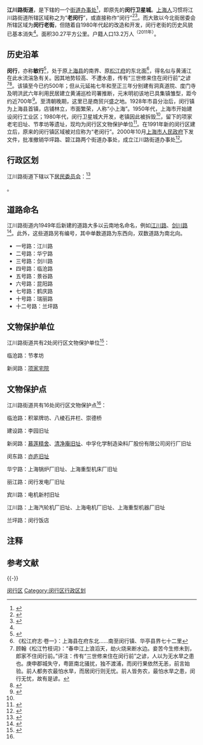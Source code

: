 {{redirect2|敏行|关于自1991年开始继承原上海县的行政区|闵行区}}
{{中国乡级行政区
|行政区全称 = 江川路街道
|景观照片文件名 = Xiangjiazhaiyuan.JPG
|景观照片描述 = [[项家宅院|项家宅院]]
|汉语拼音 = 
|其他语言 = 
|其他语言名称 = 
|旧称 = 
|地名出处 = 
|位置图文件名 = 
|位置图描述 = 
|自定义图片 = 
|建置时间 = 2000年10月
|领导职位 = 办事处主任
|领导名称 = （空缺）
|政府驻地 = 鹤庆路258号
|毗邻 = [[闵行区|闵行区]][[马桥镇_(上海市)|马桥镇]]、[[颛桥镇|颛桥镇]]、[[吴泾镇|吴泾镇]]、[[奉贤区|奉贤区]][[庄行镇|庄行镇]]、[[南桥镇_(奉贤区)|南桥镇]]
|总面积 = 30.27平方公里
|总人口 = 
|户籍人口 = 13.2万人
|户籍人口年份 = 2011年
|常住人口 = 18.6万人
|常住人口年份 = 2011年
|人口密度 =
|GDP = 
|邮政编码 = 200240
|电话区号 = 21
|官方网站 = http://jcjd.shmh.gov.cn/ 
|网站名称 = 江川社区
|31/01/12/001/000
}}

'''江川路街道'''，是{{PRC admin/fullname|31/01/12/001/000|3}}下辖的一个[[街道办事处|街道办事处]]<ref>{{PRC admin/ref sgc|{{PRC admin/parent|31/01/12/001/000}}}}</ref>，即原先的'''闵行卫星城'''。[[上海人|上海人]]习惯将江川路街道所辖区域称之为“'''老闵行'''”，或直接称作“闵行”{{NoteTag|例如[[上海公交徐闵线|上海公交徐闵线]]，称其南端终点站在“闵行”。}}<ref>{{cite web |title=《老闵行》 |url=http://c.wanfangdata.com.cn/LocalChronicle-fz201206882.aspx |website=[[万方数据|万方数据]] |access-date=2014-02-24 |archive-date=2017-09-03 |archive-url=https://web.archive.org/web/20170903170750/http://c.wanfangdata.com.cn/LocalChronicle-fz201206882.aspx |dead-url=no }}</ref><ref name="人文历史">{{Cite web |url=http://jcjd.shmh.gov.cn/ContPageDetail.aspx?objid=d5bb12f1-d555-45f4-91c1-6ed924565318 |title=上海市闵行区江川路街道网站>社区概况>人文历史 |access-date=2015-07-03 |archive-url=https://web.archive.org/web/20150704120936/http://jcjd.shmh.gov.cn/ContPageDetail.aspx?objid=d5bb12f1-d555-45f4-91c1-6ed924565318 |archive-date=2015-07-04 |dead-url=yes }}</ref>。而大致以今北街居委会所辖区域为'''闵行老街'''，但随着自1980年代起的改造和开发，闵行老街的历史风貌已基本消失<ref name="人文历史"/>。面积30.27平方公里。户籍人口13.2万人<sup>（2011年）</sup>。

== 历史沿革 ==
'''闵行'''，亦称'''敏行'''<ref>{{cite book|author1=郭经|author2=唐锦|title=弘治《上海县志》|chapter=卷2《镇市》|quote=敏行市在十六保|publisher=上海市通志馆|year=1937|page=(影印明弘治本)23}}</ref>，处于原[[上海县|上海县]]的南界、原[[松江府|松江府]]的东北面<ref>《松江府志·卷一》：上海县在府东北……南至闵行镇、华亭县界七十二里</ref>，得名似与黄浦江在此水流湍急有关。因其地势较高、不遭水患，传有“三世修来住在闵行前”之谚<ref>顾翰《松江竹枝词》：“春申江上浪滔天，劫火烧来断水边。妾苦今生修未到，郎家不住闵行前。”评注：传有“三世修来住在闵行前”之谚，人以为无水旱之患也。庚申郡城失守，粤匪南北骚扰，独不渡浦，而闵行果依然无恙，前言始验。前人都务农最怕水旱，而居闵行则无忧。前人皆务农，最怕水旱之患，闵行无忧，故有是谚。</ref><ref name="rwls">{{cite web|url=http://jcjd.shmh.gov.cn/sites/mhjc/dyn/ViewCon_pg.ashx?ctgId=457b3730-e559-4f00-818b-07a487b88c50&infId=e3fc2f08-0a18-4ce9-86a7-8e4d2291c5d0&leftBarId=7932bcb3-3e89-45c6-ac65-6ae7e3ee9428|title=人文历史|website=上海市闵行区江川路街道办事处|archiveurl=https://web.archive.org/web/20171006131855/http://jcjd.shmh.gov.cn/sites/mhjc/dyn/ViewCon_pg.ashx?ctgId=457b3730-e559-4f00-818b-07a487b88c50&infId=e3fc2f08-0a18-4ce9-86a7-8e4d2291c5d0&leftBarId=7932bcb3-3e89-45c6-ac65-6ae7e3ee9428|archivedate=2017-10-06|access-date=2018-04-20|dead-url=yes}}</ref>。该镇至今已约500年；但从元延祐七年和至正三年分别建有洞真道院、度门寺及明洪武六年利用民居建立黄浦巡检司署推断，元末明初该地已具集镇雏型，距今约近700年<ref>{{cite book|author=上海市闵行区人民政府|title=上海市闵行区地名志|chapter=行政区域|publisher=中国大百科全书出版社上海分社|year=1991|page=23}}</ref>。至清朝晚期，这里已是商贸兴盛之地。1928年市县分治后，闵行镇为上海县首镇，店铺林立，市面繁荣，人称“小上海”。1950年代，上海市开始建设闵行工业区；1980年代，闵行卫星城大开发，老镇因此被拆毁<ref name="rwls" />，留下的项家老宅旧址、节孝坊等遗址，现均为闵行区文物保护单位<ref>{{cite web |language =  |publisher = 上海市文化广播影视管理局 |title = 闵行区县级文物保护单位、登记不可移动文物 |url = http://wgj.sh.gov.cn/wgj/node1257/node1264/u1a75614.html |author = 市文广影视局 |date = 2011-10-28 |archivedate = 2012-05-12 |archiveurl = https://web.archive.org/web/20120512173402/http://wgj.sh.gov.cn/wgj/node1257/node1264/u1a75614.html |access-date = 2018-04-20 |dead-url = yes }}</ref>。在1991年新的闵行区建立后，原来的闵行镇区域被对应称为“老闵行”。2000年10月[[上海市人民政府|上海市人民政府]]下发文件，批准撤销华坪路、碧江路两个街道办事处，成立江川路街道办事处<ref name="mhb-kd">{{cite web|title=时间的刻度 历史的脚步|url=http://mhb.shmh.gov.cn/content/2012-09/07/content_8624.htm|website=闵行报|publisher=闵行报社|archiveurl=https://web.archive.org/web/20171014042425/http://mhb.shmh.gov.cn/content/2012-09/07/content_8624.htm|archivedate=2017-10-14|date=2017-10-14|deadurl=yes|access-date=2017-10-14}}</ref>。

== 行政区划 ==
江川路街道下辖以下[[居民委员会|居民委员会]]：<ref>{{PRC admin/ref sgc|31/01/12/001/000}}</ref>

{{PRC admin/children|31/01/12/001/000}}。

== 道路命名 ==

江川路街道内1949年后新建的道路大多以云南地名命名，例如[[江川路|江川路]]、[[剑川路|剑川路]]<ref>{{cite web |author1=闵行报社 |title=隐藏在闵行大街小巷的“秘密”，是该让你们知道了 |url=https://www.jfdaily.com/news/detail?id=38512 |accessdate=2019-03-08 |archive-date=2019-06-03 |archive-url=https://web.archive.org/web/20190603062303/https://www.jfdaily.com/news/detail?id=38512 |dead-url=no }}</ref>。此外，这些道路另有编号，其中单数道路为东西向，双数道路为南北向。

* 一号路：江川路
* 二号路：华宁路
* 三号路：剑川路
* 四号路：临沧路
* 五号路：景谷路
* 六号路：昆阳路
* 七号路：鹤庆路
* 十号路：瑞丽路
* 十二号路：兰坪路

== 文物保护单位 ==

江川路街道共有2处闵行区文物保护单位<ref name="#1">{{cite web |author1=上海市闵行区文化广播影视管理局 |title=闵行区不可移动文物保护要求责任告知函 |url=http://xxgk.shmh.gov.cn/mhxxgkweb/html/mh_xxgk/xxgk_whgb_ywxx/2018-06-19/Detail_45299.htm |accessdate=2019-02-24 |archive-date=2019-02-24 |archive-url=https://web.archive.org/web/20190224231216/http://xxgk.shmh.gov.cn/mhxxgkweb/html/mh_xxgk/xxgk_whgb_ywxx/2018-06-19/Detail_45299.htm |dead-url=no }}</ref>：

临沧路：节孝坊

新闵路：[[项家宅院|项家宅院]]

== 文物保护点 ==

江川路街道共有16处闵行区文物保护点<ref name="#1"/>：

临沧路：积翠牌坊、八棱石井栏、崇德桥

建设路：李园旧址

新闵路：[[慕莲精舍|慕莲精舍]]、[[清净庵旧址|清净庵旧址]]、中孚化学制造染料厂股份有限公司闵行厂旧址

闵东路：[[亦庐旧址|亦庐旧址]]

华宁路：上海锅炉厂旧址、上海重型机床厂旧址

丽江路：闵行发电厂旧址

宾川路：电机新村旧址

江川路：上海汽轮机厂旧址、上海电机厂旧址、上海重型机器厂旧址

兰坪路：闵行饭店

== 注释 ==
{{NoteFoot}}

== 参考文献 ==
{{Reflist|32em}}

{{-}}
{{start box}}
{{s-off|{{PRC}}[[上海市|上海市]][[闵行区|闵行区]][[街道_(行政区划)|街道 (行政区划)]]}}
{{s-before|[[碧江路街道|碧江路街道]]}}
{{s-title|rows=2|江川路街道}}
{{s-before|[[华坪路街道|华坪路街道]]}}
{{end box}}

{{闵行区行政区划}}
{{上海市功能性区域}}

[[Category:上海市街道_(行政区划)|闵行区]]
[[Category:闵行区行政区划|Category:闵行区行政区划]]